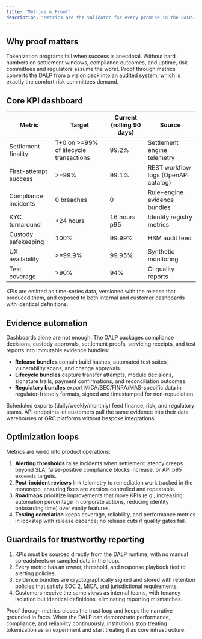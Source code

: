 ```yaml
---
title: "Metrics & Proof"
description: "Metrics are the validator for every promise in the DALP. Institutions, regulators, and executives expect continuous proof that lifecycle automation, compliance, custody, and settlement work exactly as advertised. The DALP treats telemetry, KPIs, and evidence packs as product features, not quarterly reports, so the proof never goes stale."
---
```


## Why proof matters

Tokenization programs fail when success is anecdotal. Without hard numbers on settlement windows, compliance outcomes, and uptime, risk committees and regulators assume the worst. Proof through metrics converts the DALP from a vision deck into an audited system, which is exactly the comfort risk committees demand.

## Core KPI dashboard

| Metric | Target | Current (rolling 90 days) | Source |
| --- | --- | --- | --- |
| Settlement finality | T+0 on >=99% of lifecycle transactions | 99.2% | Settlement engine telemetry |
| First-attempt success | >=99% | 99.1% | REST workflow logs (OpenAPI catalog) |
| Compliance incidents | 0 breaches | 0 | Rule-engine evidence bundles |
| KYC turnaround | \<24 hours | 16 hours p95 | Identity registry metrics |
| Custody safekeeping | 100% | 99.99% | HSM audit feed |
| UX availability | >=99.9% | 99.95% | Synthetic monitoring |
| Test coverage | >90% | 94% | CI quality reports |

KPIs are emitted as time-series data, versioned with the release that produced them, and exposed to both internal and customer dashboards with identical definitions.

## Evidence automation

Dashboards alone are not enough. The DALP packages compliance decisions, custody approvals, settlement proofs, servicing receipts, and test reports into immutable evidence bundles:

- **Release bundles** contain build hashes, automated test suites, vulnerability scans, and change approvals.
- **Lifecycle bundles** capture transfer attempts, module decisions, signature trails, payment confirmations, and reconciliation outcomes.
- **Regulatory bundles** export MiCA/SEC/FINRA/MAS-specific data in regulator-friendly formats, signed and timestamped for non-repudiation.

Scheduled exports (daily/weekly/monthly) feed finance, risk, and regulatory teams. API endpoints let customers pull the same evidence into their data warehouses or GRC platforms without bespoke integrations.

## Optimization loops

Metrics are wired into product operations:

1. **Alerting thresholds** raise incidents when settlement latency creeps beyond SLA, false-positive compliance blocks increase, or API p95 exceeds targets.
2. **Post-incident reviews** link telemetry to remediation work tracked in the monorepo, ensuring fixes are version-controlled and repeatable.
3. **Roadmaps** prioritize improvements that move KPIs (e.g., increasing automation percentage in corporate actions, reducing identity onboarding time) over vanity features.
4. **Testing correlation** keeps coverage, reliability, and performance metrics in lockstep with release cadence; no release cuts if quality gates fail.

## Guardrails for trustworthy reporting

1. KPIs must be sourced directly from the DALP runtime, with no manual spreadsheets or sampled data in the loop.
2. Every metric has an owner, threshold, and response playbook tied to alerting policies.
3. Evidence bundles are cryptographically signed and stored with retention policies that satisfy SOC 2, MiCA, and jurisdictional requirements.
4. Customers receive the same views as internal teams, with tenancy isolation but identical definitions, eliminating reporting mismatches.

Proof through metrics closes the trust loop and keeps the narrative grounded in facts. When the DALP can demonstrate performance, compliance, and reliability continuously, institutions stop treating tokenization as an experiment and start treating it as core infrastructure.
